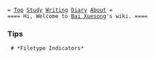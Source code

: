 
 = [[index|Top]] [[Study]] [[Writing]] [[diary/diary|Diary]] [[Bai Xuesong|About]] =
 ==== Hi, Welcome to [[Bai Xuesong]]'s wiki. ====

=== Tips ===
  # *Filetype Indicators*
    {{{ class="brush: c; highlight: [11,18];" title="ls -F (the last character)"
/* Given these arguments describing a file, return the single-byte
   type indicator, or 0.  */
static char
get_type_indicator (bool stat_ok, mode_t mode, enum filetype type)
{
  char c;

  if (stat_ok ? S_ISREG (mode) : type == normal)
    {
      if (stat_ok && indicator_style == classify && (mode & S_IXUGO))
        c = '*';
      else
        c = 0;
    }
  else
    {
      if (stat_ok ? S_ISDIR (mode) : type == directory || type == arg_directory)
        c = '/';
      else if (indicator_style == slash)
        c = 0;
      else if (stat_ok ? S_ISLNK (mode) : type == symbolic_link)
        c = '@';
      else if (stat_ok ? S_ISFIFO (mode) : type == fifo)
        c = '|';
      else if (stat_ok ? S_ISSOCK (mode) : type == sock)
        c = '=';
      else if (stat_ok && S_ISDOOR (mode))
        c = '>';
      else
        c = 0;
    }
  return c;
}
    }}}
    {{{ class="brush: c; highlight: [3,11,12];" title="ls -l (the first character)"
/* Display letters and indicators for each filetype.
   Keep these in sync with enum filetype.  */
static char const filetype_letter[] = "?pcdb-lswd";

/* Ensure that filetype and filetype_letter have the same
   number of elements.  */
verify (sizeof filetype_letter - 1 == arg_directory + 1);

#define FILETYPE_INDICATORS       \
  {             \
    C_ORPHAN, C_FIFO, C_CHR, C_DIR, C_BLK, C_FILE,  \
    C_LINK, C_SOCK, C_FILE, C_DIR     \
  }
    }}}
